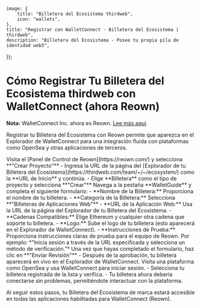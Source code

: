 

	image: {
		title: "Billetera del Ecosistema thirdweb",
		icon: "wallets",
	},
	title: "Registrar con WalletConnect - Billetera del Ecosistema | thirdweb",
	description: "Billetera del Ecosistema - Posee tu propia pila de identidad web3",
});

# Cómo Registrar Tu Billetera del Ecosistema thirdweb con WalletConnect (ahora Reown)

**Nota:** WalletConnect Inc. ahora es Reown. [Lee más aquí](https://reown.com/blog/walletconnect-is-now-reown).  

Registrar tu Billetera del Ecosistema con Reown permite que aparezca en el Explorador de WalletConnect para una integración fluida con plataformas como OpenSea y otras aplicaciones de terceros.

<Steps>
<Step title="Crear un Nuevo Proyecto en Reown">
Visita el [Panel de Control de Reown](https://reown.com/) y selecciona **"Crear Proyecto"**  
- Ingresa la URL de la página del [Explorador de tu Billetera del Ecosistema](https://thirdweb.com/team/~/~/ecosystem/) como la **URL de Inicio** y continúa.  
- Elige **Billetera** como el tipo de proyecto y selecciona **"Crear"**
</Step>

<DocImage src={WalletconnectCreate} />
<DocImage src={WalletconnectUrl} />
<DocImage src={WalletconnectWallet} />

<Step title="Completa los Detalles de Tu Proyecto">
Navega a la pestaña **WalletGuide** y completa el siguiente formulario:
- **Nombre de la Billetera:** Proporciona el nombre de tu billetera.  
- **Categoría de la Billetera:** Selecciona **"Billeteras de Aplicaciones Web"**  
- **URL de la Aplicación Web:** Usa la URL de la página del Explorador de tu Billetera del Ecosistema.  
- **Cadenas Compatibles:** Elige Ethereum y cualquier otra cadena que soporte tu billetera.  
- **Logo:** Sube el logo de tu billetera (esto aparecerá en el Explorador de WalletConnect).  
- **Instrucciones de Prueba:** Proporciona instrucciones claras de prueba para el equipo de Reown. Por ejemplo: *"Inicia sesión a través de la URL especificada y selecciona un método de verificación."*  
</Step>

<DocImage src={WalletconnectGuide} />

<Step title="Enviar para Revisión">
Una vez que hayas completado el formulario, haz clic en **"Enviar Revisión"**  
- Después de la aprobación, tu billetera aparecerá en vivo en el Explorador de WalletConnect.
</Step>

<Step title="Verifica Tu Integración">
Visita una plataforma como OpenSea y usa WalletConnect para iniciar sesión.  
- Selecciona tu billetera registrada de la lista y verifica.  
- Tu billetera ahora debería conectarse sin problemas, permitiéndote interactuar con la plataforma.
</Step>
</Steps>

Al seguir estos pasos, tu Billetera del Ecosistema de marca estará accesible en todas las aplicaciones habilitadas para WalletConnect (Reown).
